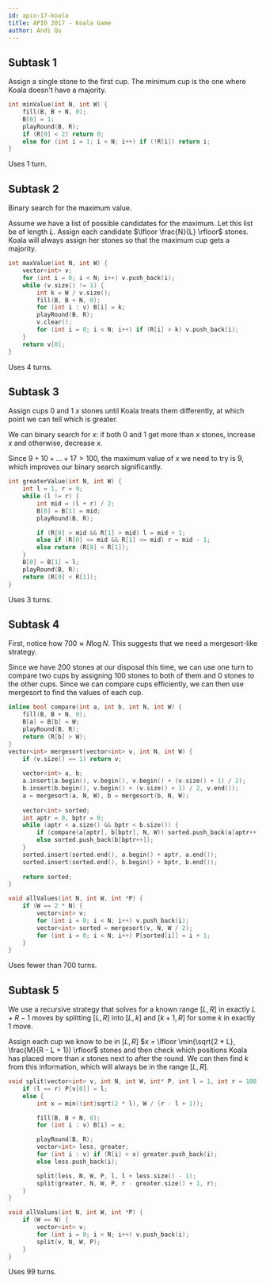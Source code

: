 ```yaml
---
id: apio-17-koala
title: APIO 2017 - Koala Game
author: Andi Qu
---
```


## Subtask 1

Assign a single stone to the first cup. The minimum cup is the one where Koala doesn't have a majority.

```cpp
int minValue(int N, int W) {
    fill(B, B + N, 0);
    B[0] = 1;
    playRound(B, R);
    if (R[0] < 2) return 0;
    else for (int i = 1; i < N; i++) if (!R[i]) return i;
}
```

Uses 1 turn.

## Subtask 2

Binary search for the maximum value.

Assume we have a list of possible candidates for the maximum. Let this list be of length $L$. Assign each candidate $\lfloor \frac{N}{L} \rfloor$ stones. Koala will always assign her stones so that the maximum cup gets a majority.

```cpp
int maxValue(int N, int W) {
    vector<int> v;
    for (int i = 0; i < N; i++) v.push_back(i);
    while (v.size() != 1) {
        int k = W / v.size();
        fill(B, B + N, 0);
        for (int i : v) B[i] = k;
        playRound(B, R);
        v.clear();
        for (int i = 0; i < N; i++) if (R[i] > k) v.push_back(i);
    }
    return v[0];
}
```

Uses 4 turns.

## Subtask 3

Assign cups 0 and 1 $x$ stones until Koala treats them differently, at which point we can tell which is greater.

We can binary search for $x$: if both 0 and 1 get more than $x$ stones, increase $x$ and otherwise, decrease $x$.

Since $9 + 10 + \dots + 17 > 100$, the maximum value of $x$ we need to try is 9, which improves our binary search significantly.

```cpp
int greaterValue(int N, int W) {
    int l = 1, r = 9;
    while (l != r) {
        int mid = (l + r) / 2;
        B[0] = B[1] = mid;
        playRound(B, R);

        if (R[0] > mid && R[1] > mid) l = mid + 1;
        else if (R[0] <= mid && R[1] <= mid) r = mid - 1;
        else return (R[0] < R[1]);
    }
    B[0] = B[1] = l;
    playRound(B, R);
    return (R[0] < R[1]);
}
```

Uses 3 turns.

## Subtask 4

First, notice how $700 \approx N \log N$. This suggests that we need a mergesort-like strategy.

Since we have 200 stones at our disposal this time, we can use one turn to compare two cups by assigning 100 stones to both of them and 0 stones to the other cups. Since we can compare cups efficiently, we can then use mergesort to find the values of each cup.

```cpp
inline bool compare(int a, int b, int N, int W) {
    fill(B, B + N, 0);
    B[a] = B[b] = W;
    playRound(B, R);
    return (R[b] > W);
}
vector<int> mergesort(vector<int> v, int N, int W) {
    if (v.size() == 1) return v;
 
    vector<int> a, b;
    a.insert(a.begin(), v.begin(), v.begin() + (v.size() + 1) / 2);
    b.insert(b.begin(), v.begin() + (v.size() + 1) / 2, v.end());
    a = mergesort(a, N, W), b = mergesort(b, N, W);
 
    vector<int> sorted;
    int aptr = 0, bptr = 0;
    while (aptr < a.size() && bptr < b.size()) {
        if (compare(a[aptr], b[bptr], N, W)) sorted.push_back(a[aptr++]);
        else sorted.push_back(b[bptr++]);
    }
    sorted.insert(sorted.end(), a.begin() + aptr, a.end());
    sorted.insert(sorted.end(), b.begin() + bptr, b.end());
 
    return sorted;
}

void allValues(int N, int W, int *P) {
    if (W == 2 * N) {
        vector<int> v;
        for (int i = 0; i < N; i++) v.push_back(i);
        vector<int> sorted = mergesort(v, N, W / 2);
        for (int i = 0; i < N; i++) P[sorted[i]] = i + 1;
    }
}
```

Uses fewer than 700 turns.

## Subtask 5

We use a recursive strategy that solves for a known range $[L, R]$ in exactly $L + R - 1$ moves by splitting $[L, R]$ into $[L, k]$ and $[k + 1, R]$ for some $k$ in exactly 1 move.

Assign each cup we know to be in $[L, R]$ $x = \lfloor \min(\sqrt{2 * L}, \frac{M}{R - L + 1}) \rfloor$ stones and then check which positions Koala has placed more than $x$ stones next to after the round. We can then find $k$ from this information, which will always be in the range $[L, R]$.

```cpp
void split(vector<int> v, int N, int W, int* P, int l = 1, int r = 100) {
    if (l == r) P[v[0]] = l;
    else {
        int x = min((int)sqrt(2 * l), W / (r - l + 1));

        fill(B, B + N, 0);
        for (int i : v) B[i] = x;

        playRound(B, R);
        vector<int> less, greater;
        for (int i : v) if (R[i] > x) greater.push_back(i);
        else less.push_back(i);

        split(less, N, W, P, l, l + less.size() - 1);
        split(greater, N, W, P, r - greater.size() + 1, r);
    }
}

void allValues(int N, int W, int *P) {
    if (W == N) {
        vector<int> v;
        for (int i = 0; i < N; i++) v.push_back(i);
        split(v, N, W, P);
    }
}
```

Uses 99 turns.